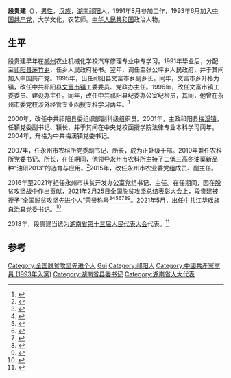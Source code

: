 '''段贵建'''（{{bd|1971年|12月}}），[[男性|男性]]，[[汉族|汉族]]，[[湖南|湖南]][[祁阳|祁阳]]人，1991年8月参加工作，1993年6月加入[[中国共产党|中国共产党]]，大学文化，农艺师。[[中华人民共和国|中华人民共和国]]政治人物。

== 生平 ==

段贵建早年在[[郴州|郴州]]农业机械化学校汽车修理专业中专学习。1991年毕业后，分配至[[祁阳县|祁阳县]][[茅竹镇|茅竹乡]]，任乡人民政府秘书。翌年，调任至张公坪乡人民政府，并于其间加入中国共产党。1995年，出任祁阳县文富市乡副乡长。同年，文富市乡升格为镇，改任中共祁阳县[[文富市镇|文富市镇]]工委委员、党政办主任。1996年，改任文富市镇工委委员、建设办主任。同年，改任中共祁阳县纪委办公室纪检员，其间，他曾在永州市委党校涉外经管专业函授专科学习两年。<ref>{{cite web |title=段贵建 |url=http://www.jh.gov.cn/jh/swcw/leaderIndex1.shtml |website=江华瑶族自治县人民政府入口网站 |accessdate=2022-02-21}}</ref>

2000年，改任中共祁阳县委组织部副科级组织员。2001年，主政祁阳县[[梅溪鎮_(祁陽市)|梅溪镇]]，任镇党委副书记、镇长，并于其间在中央党校函授学院法律专业本科学习两年。2004年，升格为中共梅溪镇党委书记。

2007年，任永州市农科所党委副书记、所长，成为正处级干部。2010年兼任农科所党委书记、所长，在任期间，他领导永州市农科所主持了二低三高冬[[油菜|油菜]]新品种“油研2013”的选育与应用。<ref>{{cite web |author1=湖南省科技厅 |title=2014年应用技术成果公示（3季度） |url=http://www.hunan.gov.cn/topic/hns2014nzfxxgkqkzl/ggfwxx/kyxm/kjcg/201412/t20141201_1182287.html |website=[[湖南省人民政府|湖南省人民政府]]入口网站 |accessdate=2014-09-29}}</ref>2015年，改任永州市农业委党组成员、副主任。

2016年至2021年担任永州市扶贫开发办公室党组书记、主任。在任期间，因在[[脱贫攻坚战|脱贫攻坚战]]中作出贡献，2021年2月25日[[全国脱贫攻坚总结表彰大会|全国脱贫攻坚总结表彰大会]]上，段贵建被授予“[[全国脱贫攻坚先进个人|全国脱贫攻坚先进个人]]”荣誉称号<ref>{{Cite web|title=关于全国脱贫攻坚先进个人先进集体拟表彰对象的公示|url=https://www.chinanews.com/gn/2021/02-10/9409480.shtml|accessdate=2021-03-12|work=[[中新网|中新网]]|archive-date=2021-02-15|archive-url=https://web.archive.org/web/20210215003222/http://www.chinanews.com/gn/2021/02-10/9409480.shtml|dead-url=no}}</ref><ref>{{Cite web|title=全国脱贫攻坚1981名先进个人和1501个先进集体名单发布|url=https://www.thepaper.cn/newsDetail_forward_11460123|accessdate=2021-03-12|work=[[澎湃新闻|澎湃新闻]]|archive-date=2021-02-28|archive-url=https://web.archive.org/web/20210228125058/https://www.thepaper.cn/newsDetail_forward_11460123|dead-url=no}}</ref><ref>{{Cite web|title=全国脱贫攻坚先进个人1981名、先进集体1501个 名单公布|url=https://www.bjnews.com.cn/detail/161425514215596.html|accessdate=2021-03-12|work=[[北京新闻网|北京新闻网]]|archive-date=2021-08-20|archive-url=https://web.archive.org/web/20210820171915/https://www.bjnews.com.cn/detail/161425514215596.html|dead-url=no}}</ref><ref>{{cite web | title=关于表彰全国脱贫攻坚先进个人和先进集体的决定 | website=人民日报 | date=2013-07-17 | url=http://paper.people.com.cn/rmrb/html/2021-02/26/nw.D110000renmrb_20210226_4-03.htm | language=zh | access-date=2021-03-17 | archive-date=2021-08-13 | archive-url=https://web.archive.org/web/20210813225632/http://paper.people.com.cn/rmrb/html/2021-02/26/nw.D110000renmrb_20210226_4-03.htm | dead-url=no }}</ref><ref>{{cite web | title=全国脱贫攻坚先进个人名单 | website=光明日报-光明网 | url=https://epaper.gmw.cn/gmrb/html/2021-02/26/nw.D110000gmrb_20210226_1-08.htm | language=zh | access-date=2021-03-17 | archive-date=2021-12-03 | archive-url=https://web.archive.org/web/20211203003331/https://epaper.gmw.cn/gmrb/html/2021-02/26/nw.D110000gmrb_20210226_1-08.htm | dead-url=no }}</ref><ref>{{cite web | title=全国脱贫攻坚1981名先进个人和1501个先进集体名单发布 | website=东方网 | date=2021-02-25 | url=https://n.eastday.com/pnews/161425172177019915 | language=zh | access-date=2021-03-17 | archive-date=2021-12-03 | archive-url=https://web.archive.org/web/20211203003339/https://n.eastday.com/pnews/161425172177019915 | dead-url=no }}</ref><ref>{{cite web | title=中共中央国务院关于表彰全国脱贫攻坚先进个人和先进集体的决定 | website=[[环球网|环球网]] | url=https://china.huanqiu.com/article/424sBpZGkdl | language=zh | access-date=2021-03-17 | archive-date=2021-08-20 | archive-url=https://web.archive.org/web/20210820144800/https://china.huanqiu.com/article/424sBpZGkdl | dead-url=no }}</ref>。2021年5月，出任中共[[江华瑶族自治县|江华瑶族自治县]]党委书记。<ref>{{cite web |author1=今日永州 |title=江华：县委书记段贵建调研应急管理工作 |url=https://baijiahao.baidu.com/s?id=1700687425611606897&wfr=spider&for=pc |website=baijiahao.baidu.com |accessdate=2021-05-25}}</ref>

2018年，段贵建当选为[[湖南省人民代表大会常务委员会#第十三届|湖南省第十三届人民代表大会]]代表。<ref>{{cite web |author1=[[华声在线|华声在线]] |title=766名湖南省十三届人大代表产生（附名单） |url=https://baijiahao.baidu.com/s?id=1589828081277905333&wfr=spider&for=pc |website=baijiahao.baidu.com |accessdate=2022-02-21}}</ref>

== 参考 ==
{{Reflist}}

{{start box}}
{{s-ppo|cpc}}
{{s-before|[[罗建华|罗建华]]}}
{{s-title|[[中国共产党江华瑶族自治县委员会|中国共产党江华瑶族自治县委员会]]书记|2021年5月-}} 
{{s-inc}}
{{end box}}
{{DEFAULTSORT:duan guijian}}
[[Category:全国脱贫攻坚先进个人|Category:全国脱贫攻坚先进个人]]
[[Category:段姓|Gui]]
[[Category:祁阳人|Category:祁阳人]]
[[Category:中國共產黨黨員_(1993年入黨)|Category:中國共產黨黨員 (1993年入黨)]]
[[Category:湖南省县委书记|Category:湖南省县委书记]]
[[Category:湖南省人大代表|Category:湖南省人大代表]]